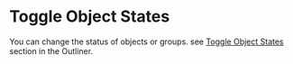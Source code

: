 # Toggle Object States

You can change the status of objects or groups.
see [Toggle Object States](./outliner#toggle-object-states) section in the Outliner.






